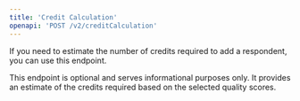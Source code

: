 ```yaml
---
title: 'Credit Calculation'
openapi: 'POST /v2/creditCalculation'
---
```


If you need to estimate the number of credits required to add a respondent, you can use this endpoint.

<Note>This endpoint is optional and serves informational purposes only. It provides an estimate of the credits required based on the selected quality scores.</Note>
